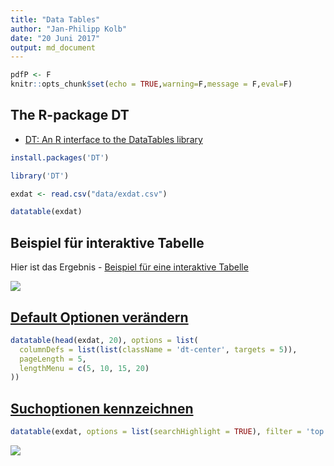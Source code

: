 ```yaml
---
title: "Data Tables"
author: "Jan-Philipp Kolb"
date: "20 Juni 2017"
output: md_document
---
```


```r
pdfP <- F
knitr::opts_chunk$set(echo = TRUE,warning=F,message = F,eval=F)
```

## The R-package DT

- [DT: An R interface to the DataTables library](https://rstudio.github.io/DT/)

```r
install.packages('DT')
```


```r
library('DT')
```

```r
exdat <- read.csv("data/exdat.csv")
```

```r
datatable(exdat)
```

## Beispiel für interaktive Tabelle

Hier ist das Ergebnis - [Beispiel für eine interaktive Tabelle](http://rpubs.com/Japhilko82/osmplzbe)

![](figure/RpubsPLZBer.PNG)


## [Default Optionen verändern](http://rstudio.github.io/DT/options.html)

```r
datatable(head(exdat, 20), options = list(
  columnDefs = list(list(className = 'dt-center', targets = 5)),
  pageLength = 5,
  lengthMenu = c(5, 10, 15, 20)
))
```


## [Suchoptionen kennzeichnen](http://rstudio.github.io/DT/006-highlight.html)

```r
datatable(exdat, options = list(searchHighlight = TRUE), filter = 'top')
```

![](figure/tbHighlsearch.PNG)

